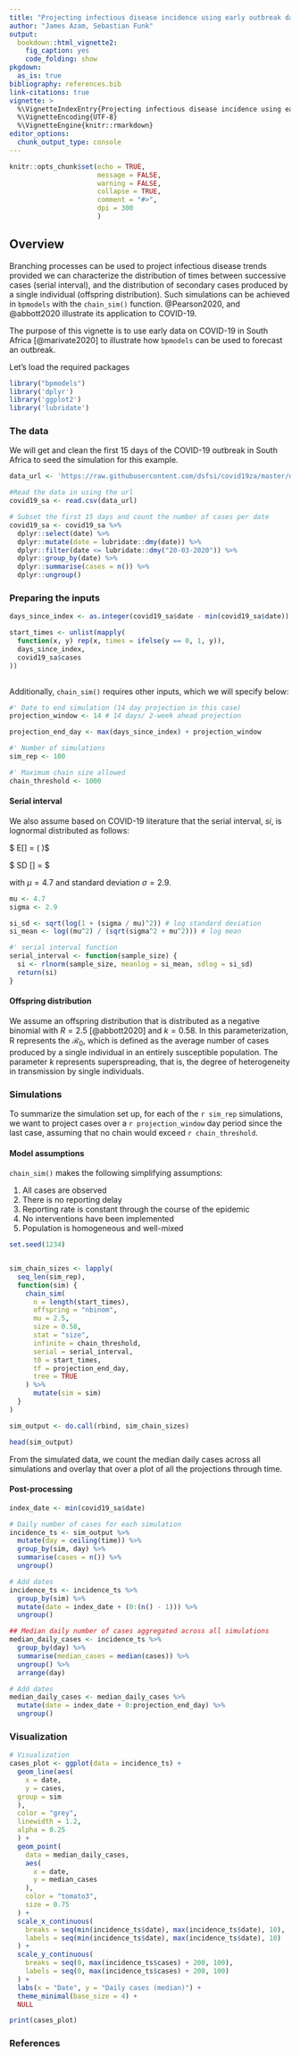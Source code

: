 ```yaml
---
title: "Projecting infectious disease incidence using early outbreak data"
author: "James Azam, Sebastian Funk"
output:
  bookdown::html_vignette2:
    fig_caption: yes
    code_folding: show
pkgdown:
  as_is: true
bibliography: references.bib
link-citations: true
vignette: >
  %\VignetteIndexEntry{Projecting infectious disease incidence using early outbreak data}
  %\VignetteEncoding{UTF-8}
  %\VignetteEngine{knitr::rmarkdown}
editor_options: 
  chunk_output_type: console
---
```


```r
knitr::opts_chunk$set(echo = TRUE, 
                      message = FALSE, 
                      warning = FALSE, 
                      collapse = TRUE,
                      comment = "#>",
                      dpi = 300
                      )

```

## Overview

Branching processes can be used to project infectious disease trends provided 
we can characterize the distribution of times between 
successive cases (serial interval), and the distribution of secondary cases 
produced by a single individual (offspring distribution). Such simulations can be achieved in `bpmodels` with the `chain_sim()` function. @Pearson2020, and 
@abbott2020 illustrate its application to COVID-19. 

The purpose of this vignette is to use early data on COVID-19 in South Africa [@marivate2020] to illustrate how `bpmodels` can be used to forecast an outbreak. 


Let's load the required packages

```r
library("bpmodels")
library('dplyr')
library('ggplot2')
library('lubridate')
```

### The data

We will get and clean the first $15$ days of the COVID-19 
outbreak in South Africa to seed the simulation for this example.

```r
data_url <- 'https://raw.githubusercontent.com/dsfsi/covid19za/master/data/covid19za_timeline_confirmed.csv'

#Read the data in using the url
covid19_sa <- read.csv(data_url)

# Subset the first 15 days and count the number of cases per date
covid19_sa <- covid19_sa %>%
  dplyr::select(date) %>%
  dplyr::mutate(date = lubridate::dmy(date)) %>%
  dplyr::filter(date <= lubridate::dmy("20-03-2020")) %>%
  dplyr::group_by(date) %>%
  dplyr::summarise(cases = n()) %>%
  dplyr::ungroup()
```

### Preparing the inputs  

```r
days_since_index <- as.integer(covid19_sa$date - min(covid19_sa$date))

start_times <- unlist(mapply(
  function(x, y) rep(x, times = ifelse(y == 0, 1, y)),
  days_since_index,
  covid19_sa$cases
))
                       
```


Additionally, `chain_sim()` requires other inputs, which we will specify below: 

```r
#' Date to end simulation (14 day projection in this case)
projection_window <- 14 # 14 days/ 2-week ahead projection

projection_end_day <- max(days_since_index) + projection_window

#' Number of simulations
sim_rep <- 100

#' Maximum chain size allowed
chain_threshold <- 1000

```

#### Serial interval

We also assume based on COVID-19 literature that the 
serial interval, $si$, is lognormal distributed as follows:

$ E[\text{si}] = \ln \left( \dfrac{\mu^2}{(\sqrt{\mu^2 + \sigma^2}} \right)$

$ SD [\text{si}] = \sqrt {\ln \left(1 + \dfrac{\sigma^2}{\mu^2} \right)}$

with $\mu = 4.7$ and standard deviation $\sigma = 2.9$.

```r
mu <- 4.7
sigma <- 2.9

si_sd <- sqrt(log(1 + (sigma / mu)^2)) # log standard deviation
si_mean <- log((mu^2) / (sqrt(sigma^2 + mu^2))) # log mean

#' serial interval function
serial_interval <- function(sample_size) {
  si <- rlnorm(sample_size, meanlog = si_mean, sdlog = si_sd)
  return(si)
}
```

#### Offspring distribution

We assume an offspring distribution that is distributed as a negative binomial with $R = 2.5$ [@abbott2020] and $k = 0.58$. In this parameterization, R represents the $\mathcal{R_0}$, which is defined as the average number of cases produced by a single individual in an entirely susceptible population. The parameter $k$ represents superspreading, that is, the degree of heterogeneity in transmission by single individuals.

### Simulations
To summarize the simulation set up, for each of the `r sim_rep` simulations, we want to project cases over a `r projection_window` day period since the last case, assuming that no chain would exceed `r chain_threshold`. 

#### Model assumptions

`chain_sim()` makes the following simplifying assumptions:

1. All cases are observed
1. There is no reporting delay
1. Reporting rate is constant through the course of the epidemic
1. No interventions have been implemented
1. Population is homogeneous and well-mixed

```r
set.seed(1234)


sim_chain_sizes <- lapply(
  seq_len(sim_rep),
  function(sim) {
    chain_sim(
      n = length(start_times),
      offspring = "nbinom",
      mu = 2.5,
      size = 0.58,
      stat = "size",
      infinite = chain_threshold,
      serial = serial_interval,
      t0 = start_times,
      tf = projection_end_day,
      tree = TRUE
    ) %>%
      mutate(sim = sim)
  }
)

sim_output <- do.call(rbind, sim_chain_sizes)

head(sim_output)
```

From the simulated data, we count the median daily cases across 
all simulations and overlay that over a plot of all the projections through time.

#### Post-processing

```r
index_date <- min(covid19_sa$date)

# Daily number of cases for each simulation
incidence_ts <- sim_output %>%
  mutate(day = ceiling(time)) %>%
  group_by(sim, day) %>%
  summarise(cases = n()) %>%
  ungroup()

# Add dates
incidence_ts <- incidence_ts %>%
  group_by(sim) %>%
  mutate(date = index_date + (0:(n() - 1))) %>%
  ungroup()

## Median daily number of cases aggregated across all simulations
median_daily_cases <- incidence_ts %>%
  group_by(day) %>%
  summarise(median_cases = median(cases)) %>%
  ungroup() %>%
  arrange(day)

# Add dates
median_daily_cases <- median_daily_cases %>%
  mutate(date = index_date + 0:projection_end_day) %>%
  ungroup()

```


### Visualization

```r
# Visualization
cases_plot <- ggplot(data = incidence_ts) +
  geom_line(aes(
    x = date,
    y = cases,
  group = sim
  ),
  color = "grey",
  linewidth = 1.2,
  alpha = 0.25
  ) +
  geom_point(
    data = median_daily_cases,
    aes(
      x = date,
      y = median_cases
    ),
    color = "tomato3",
    size = 0.75
  ) +
  scale_x_continuous(
    breaks = seq(min(incidence_ts$date), max(incidence_ts$date), 10),
    labels = seq(min(incidence_ts$date), max(incidence_ts$date), 10)
  ) +
  scale_y_continuous(
    breaks = seq(0, max(incidence_ts$cases) + 200, 100),
    labels = seq(0, max(incidence_ts$cases) + 200, 100)
  ) +
  labs(x = "Date", y = "Daily cases (median)") +
  theme_minimal(base_size = 4) +
  NULL

print(cases_plot)
```

### References
